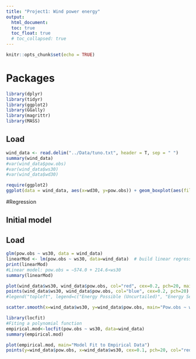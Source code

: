```yaml
---
title: "Project1: Wind power energy"
output: 
  html_document:
  toc: true
  toc_float: true
  # toc_collapsed: true
---
```


```r
knitr::opts_chunk$set(echo = TRUE)
```


# Packages

```r
library(dplyr)
library(tidyr)
library(ggplot2)
library(GGally)
library(magrittr)
library(MASS)
```


## Load
```r
wind_data <- read.delim("../Data/tuno.txt", header = T, sep = " ")
summary(wind_data)
#var(wind_data$pow.obs)
#var(wind_data$ws30)
#var(wind_data$wd30)

require(ggplot2)
ggplot(data = wind_data, aes(x=wd30, y=pow.obs)) + geom_boxplot(aes(fill=Label))
```


#Regression 

## Initial model
## Load
```r
glm(pow.obs ~ ws30, data = wind_data)
linearMod <- lm(pow.obs ~ ws30, data=wind_data)  # build linear regression model on full data
print(linearMod)
#Linear model: pow.obs = −574.0 + 214.6∗ws30
summary(linearMod)
```
```r
plot(wind_data$ws30, wind_data$pow.obs, col="red", cex=0.2, pch=20, main="Power observations as a function of wind speed 30", xlab="Windspeed (m/s)", ylab="Average daily wind power production (kW)")
points(wind_data$ws30, wind_data$pow.obs, col="blue", cex=0.2, pch=20)
#legend("topleft", legend=c("Energy Possible (Uncurtailed)", "Energy Sentout (Curtailed)"), col=c("red", "green"), pch=20)

```
```r
scatter.smooth(x=wind_data$ws30, y=wind_data$pow.obs, main="Pow.obs ~ wind speed") #scatterplot
```
```r
library(locfit)
#Fiting a polynomial function
empirical.mod<-locfit(pow.obs ~ ws30, data=wind_data)
summary(empirical.mod)
```

```r
plot(empirical.mod, main="Model Fit to Empirical Data")
points(y=wind_data$pow.obs, x=wind_data$ws30, cex=0.1, pch=20, col="red")
```

